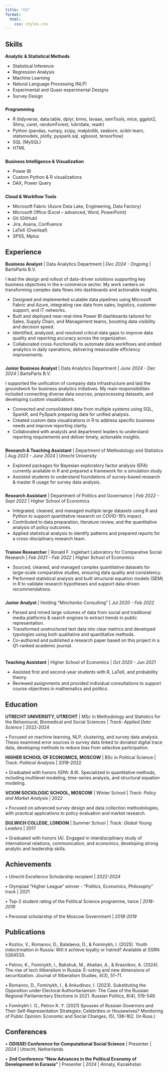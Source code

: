 ```yaml
---
title: "CV"
format:
  html:
    css: styles.css
---
```


## Skills

**Analytic & Statistical Methods**

<ul style="margin-top:0em; margin-bottom:0em;">
  <li style="margin-bottom:0.15em;">Statistical Inference</li>
  <li style="margin-bottom:0.15em;">Regression Analysis</li>
  <li style="margin-bottom:0.15em;">Machine Learning</li>
  <li style="margin-bottom:0.15em;">Natural Language Processing (NLP)</li>
  <li style="margin-bottom:0.15em;">Experimental and Quasi-experimental Designs</li>
  <li style="margin-bottom:0.15em;">Survey Design</li>
</ul>

<div style="height:0.7em;"></div>

**Programming**

<ul style="margin-top:0em; margin-bottom:0em;">
  <li style="margin-bottom:0.15em;">R (tidyverse, data.table, dplyr, brms, lavaan, semTools, mice, ggplot2, Shiny, caret, randomForest, lubridate, readr)</li>
  <li style="margin-bottom:0.15em;">Python (pandas, numpy, scipy, matplotlib, seaborn, scikit-learn, statsmodels, plotly, pyspark.sql, xgboost, tensorflow)</li>
  <li style="margin-bottom:0.15em;">SQL (MySQL)</li>
  <li style="margin-bottom:0.15em;">HTML</li>
</ul>

<div style="height:0.7em;"></div>

**Business Intelligence & Visualization**

<ul style="margin-top:0em; margin-bottom:0em;">
  <li style="margin-bottom:0.15em;">Power BI</li>
  <li style="margin-bottom:0.15em;">Custom Python & R visualizations</li>
  <li style="margin-bottom:0.15em;">DAX, Power Query</li>
</ul>

<div style="height:0.7em;"></div>

**Cloud & Workflow Tools**

<ul style="margin-top:0em; margin-bottom:0em;">
  <li style="margin-bottom:0.15em;">Microsoft Fabric (Azure Data Lake, Engineering, Data Factory)</li>
  <li style="margin-bottom:0.15em;">Microsoft Office (Excel – advanced, Word, PowerPoint)</li>
  <li style="margin-bottom:0.15em;">Git (GitHub)</li>
  <li style="margin-bottom:0.15em;">Jira, Asana, Confluence</li>
  <li style="margin-bottom:0.15em;">LaTeX (Overleaf)</li>
  <li style="margin-bottom:0.15em;">SPSS, Mplus</li>
</ul>

## Experience

**Business Analyst** \| Data Analytics Department \| *Dec 2024 - Ongoing* \| BartsParts B.V.

I lead the design and rollout of data-driven solutions supporting key business objectives in the e-commerce sector. My work centers on transforming complex data flows into dashboards and actionable insights.

<ul style="margin-top:0em; margin-bottom:0em;"> 
  <li style="margin-bottom:0.15em;"> Designed and implemented scalable data pipelines using Microsoft Fabric and Azure, integrating raw data from sales, logistics, customer support, and IT networks.</li> 
  <li style="margin-bottom:0.15em;"> Built and deployed near-real-time Power BI dashboards tailored for Sales, Supply Chain, and Management teams, boosting data visibility and decision speed.</li> 
  <li style="margin-bottom:0.15em;">Identified, analyzed, and resolved critical data gaps to improve data quality and reporting accuracy across the organization.</li> 
  <li style="margin-bottom:0.15em;">Collaborated cross-functionally to automate data workflows and embed analytics in daily operations, delivering measurable efficiency improvements.</li> 
</ul>

<div style="height:0.7em;"></div>

**Junior Business Analyst** \| Data Analytics Department \| *June 2024 - Dec 2024* \| BartsParts B.V.

I supported the unification of company data infrastructure and laid the groundwork for business analytics initiatives. My main responsibilities included connecting diverse data sources, preprocessing datasets, and developing custom visualizations.

<ul style="margin-top:0em; margin-bottom:0em;"> 
  <li style="margin-bottom:0.15em;">Connected and consolidated data from multiple systems using SQL, SparkR, and PySpark preparing data for unified analysis.</li> 
  <li style="margin-bottom:0.15em;">Created custom data visualizations in R to address specific business needs and improve reporting clarity.</li> 
  <li style="margin-bottom:0.15em;">Collaborated with analysts and department leaders to understand reporting requirements and deliver timely, actionable insights.</li> 
</ul>
  
<div style="height:0.7em;"></div>

**Research & Teaching Assistant** \| Department of Methodology and Statistics \| *Aug 2023 - June 2024* \| Utrecht University

<ul style="margin-top:0em; margin-bottom:0em;"> 
  <li style="margin-bottom:0.15em;">Explored packages for Bayesian exploratory factor analysis (EFA) currently available in R and prepared a framework for a simulation study.</li> 
  <li style="margin-bottom:0.15em;">Assisted students to understand foundations of survey-based research & master R usage for survey data analysis.</li> 
</ul>

<div style="height:0.7em;"></div>

**Research Assistant** \| Department of Politics and Governance \| *Feb 2022 - Sept 2022* \| Higher School of Economics

<ul style="margin-top:0em; margin-bottom:0em;"> 
  <li style="margin-bottom:0.15em;">Integrated, cleaned, and managed multiple large datasets using R and Python to support quantitative research on COVID-19’s impact. </li> 
  <li style="margin-bottom:0.15em;">Contributed to data preparation, literature review, and the quantitative analysis of policy outcomes. </li> 
  <li style="margin-bottom:0.15em;">Applied statistical analysis to identify patterns and prepared reports for a cross-disciplinary research team. </li> 
</ul>


<div style="height:0.7em;"></div>

**Trainee Researcher** \| Ronald F. Inglehart Laboratory for Comparative Social Research \| *Feb 2021 - Feb 2022* \| Higher School of Economics

<ul style="margin-top:0em; margin-bottom:0em;"> 
  <li style="margin-bottom:0.15em;">Sourced, cleaned, and managed complex quantitative datasets for large-scale comparative studies, ensuring data quality and consistency. </li> 
  <li style="margin-bottom:0.15em;">Performed statistical analysis and built structural equation models (SEM) in R to validate research hypotheses and support data-driven recommendations. </li> 
</ul>

<div style="height:0.7em;"></div>

**Junior Analyst** \| Holding "Minchenko Consulting" \| *Jul 2020 - Feb 2022* 

<ul style="margin-top:0em; margin-bottom:0em;"> 
  <li style="margin-bottom:0.15em;">Parsed and mined large volumes of data from social and traditional media platforms & search engines to extract trends in public representation. </li> 
  <li style="margin-bottom:0.15em;">Transformed unstructured text data into clear metrics and developed typologies using both qualitative and quantitative methods. </li> 
  <li style="margin-bottom:0.15em;">Co-authored and published a research paper based on this project in a Q1-ranked academic journal.</li> </ul> <div style="height:0.7em;"></div>
</ul>

<div style="height:0.7em;"></div>

**Teaching Assistant** \| Higher School of Economics \| *Oct 2020 - Jun 2021*

<ul style="margin-top:0em; margin-bottom:0em;"> 
  <li style="margin-bottom:0.15em;">Assisted first and second-year students with R, LaTeX, and probability theory. </li> 
  <li style="margin-bottom:0.15em;">Reviewed assignments and provided individual consultations to support course objectives in mathematics and politics.</li> 
</ul>


## Education

**UTRECHT UNIVERSITY, UTRECHT** \| MSc in Methodology and Statistics for the Behavioural, Biomedical and Social Sciences \| *Track: Applied Data Science* \| 2022-2024

• Focused on machine learning, NLP, clustering, and survey data analysis. Thesis examined error sources in survey data linked to donated digital trace data, developing methods to reduce bias from selective participation.

**HIGHER SCHOOL OF ECONOMICS, MOSCOW** \| BSc in Political Science \| *Track: Political Analysis* \| 2018-2022

• Graduated with honors (GPA: 8.9). Specialized in quantitative methods, including multilevel modeling, time-series analysis, and structural equation modeling.

**VCIOM SOCIOLOGIC SCHOOL, MOSCOW** \| Winter School \| *Track: Policy and Market Analysis* \| 2022

• Focused on advanced survey design and data collection methodologies, with practical applications to policy evaluation and market research.

**DULWICH COLLEGE, LONDON** \| Summer School \| *Track: Global Young Leaders* \| 2017

• Graduated with honors (A). Engaged in interdisciplinary study of international relations, communication, and economics, developing strong analytic and leadership skills.

## Achievements

• Utrecht Excellence Scholarship recipient \| *2022-2024*

• Olympiad "Higher League" winner - "Politics, Economics, Philosophy" track \| *2021*

• Top-2 student rating of the Political Science programme, twice \| *2018-2019*

• Personal scholarship of the Moscow Government \| *2018-2019*

## Publications

• Kozlov, V., Romanov, D., Balalaeva, D., & Fominykh, I. (2025). Youth indoctrination in Russia: Will it achieve loyalty or hatred? Available at SSRN 5264533.

• Petrov, K., Fominykh, I., Bakshuk, M., Ahalian, A., & Krasnikov, A. (2024). The rise of tech illiberalism in Russia: E-voting and new dimensions of securitization. Journal of Illiberalism Studies, 4(3), 51–71. 

• Romanov, D., Fominykh, I., & Ankudinov, I. (2023). Substituting the Opposition under Electoral Authoritarianism: The Case of the Russian Regional Parliamentary Elections in 2021. Russian Politics, 8(4), 519-549.

• Fominykh I. G., Petrov K. Y. (2021) Spouses of Russian Governors and Their Self-Representation Strategies: Celebrities or Housewives? Monitoring of Public Opinion: Economic and Social Changes, (5), 138--162. (In Russ.)

## Conferences

• **ODISSEI Conference for Computational Social Science** \| Presenter \| *2024* \| Utrecht, Netherlands

• **2nd Conference "New Advances in the Political Economy of Development in Eurasia"** \| Presenter \| *2024* \| Almaty, Kazakhstan
